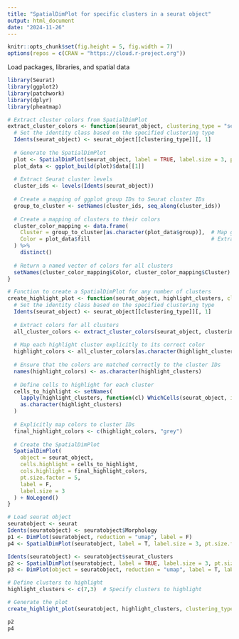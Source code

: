 ```yaml
---
title: "SpatialDimPlot for specific clusters in a seurat object"
output: html_document
date: "2024-11-26"
---
```


```r
knitr::opts_chunk$set(fig.height = 5, fig.width = 7)
options(repos = c(CRAN = "https://cloud.r-project.org"))
```

Load packages, libraries, and spatial data
```r
library(Seurat)
library(ggplot2)
library(patchwork)
library(dplyr)
library(pheatmap)
```

```r
# Extract cluster colors from SpatialDimPlot
extract_cluster_colors <- function(seurat_object, clustering_type = "seurat_clusters") {
  # Set the identity class based on the specified clustering type
  Idents(seurat_object) <- seurat_object[[clustering_type]][, 1]
  
  # Generate the SpatialDimPlot
  plot <- SpatialDimPlot(seurat_object, label = TRUE, label.size = 3, pt.size.factor = 5)
  plot_data <- ggplot_build(plot)$data[[1]]
  
  # Extract Seurat cluster levels
  cluster_ids <- levels(Idents(seurat_object))
  
  # Create a mapping of ggplot group IDs to Seurat cluster IDs
  group_to_cluster <- setNames(cluster_ids, seq_along(cluster_ids))
  
  # Create a mapping of clusters to their colors
  cluster_color_mapping <- data.frame(
    Cluster = group_to_cluster[as.character(plot_data$group)],  # Map ggplot group IDs to cluster IDs
    Color = plot_data$fill                                      # Extract corresponding colors
  ) %>%
    distinct()
  
  # Return a named vector of colors for all clusters
  setNames(cluster_color_mapping$Color, cluster_color_mapping$Cluster)
}

# Function to create a SpatialDimPlot for any number of clusters
create_highlight_plot <- function(seurat_object, highlight_clusters, clustering_type = "seurat_clusters") {
  # Set the identity class based on the specified clustering type
  Idents(seurat_object) <- seurat_object[[clustering_type]][, 1]
  
  # Extract colors for all clusters
  all_cluster_colors <- extract_cluster_colors(seurat_object, clustering_type)
  
  # Map each highlight cluster explicitly to its correct color
  highlight_colors <- all_cluster_colors[as.character(highlight_clusters)]
  
  # Ensure that the colors are matched correctly to the cluster IDs
  names(highlight_colors) <- as.character(highlight_clusters)
  
  # Define cells to highlight for each cluster
  cells_to_highlight <- setNames(
    lapply(highlight_clusters, function(cl) WhichCells(seurat_object, idents = cl)),
    as.character(highlight_clusters)
  )
  
  # Explicitly map colors to cluster IDs
  final_highlight_colors <- c(highlight_colors, "grey")
  
  # Create the SpatialDimPlot
  SpatialDimPlot(
    object = seurat_object,
    cells.highlight = cells_to_highlight,
    cols.highlight = final_highlight_colors,
    pt.size.factor = 5,
    label = F,
    label.size = 3
  ) + NoLegend()
}

```

```r
# Load seurat object
seuratobject <- seurat
Idents(seuratobject) <- seuratobject$Morphology
p1 <- DimPlot(seuratobject, reduction = "umap", label = F)
p4 <- SpatialDimPlot(seuratobject, label = T, label.size = 3, pt.size.factor = 5) + NoLegend()

Idents(seuratobject) <- seuratobject$seurat_clusters
p2 <- SpatialDimPlot(seuratobject, label = TRUE, label.size = 3, pt.size.factor = 5) + NoLegend()
p3 <- DimPlot(object = seuratobject, reduction = "umap", label = T, label.box = T) + NoLegend()

# Define clusters to highlight
highlight_clusters <- c(7,3)  # Specify clusters to highlight

# Generate the plot
create_highlight_plot(seuratobject, highlight_clusters, clustering_type = "seurat_clusters")

p2
p4
```